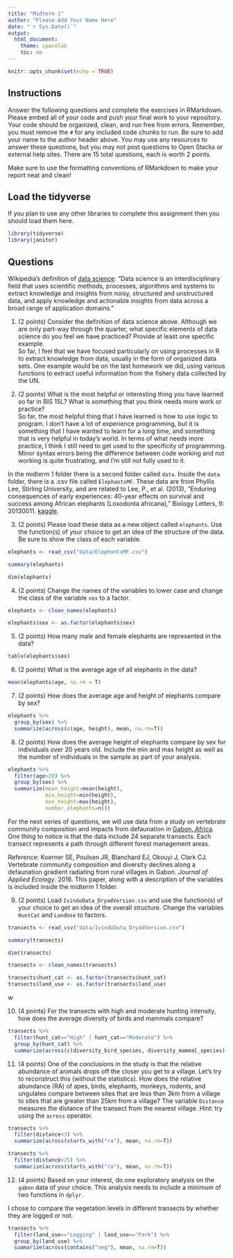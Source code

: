```yaml
---
title: "Midterm 1"
author: "Please Add Your Name Here"
date: "`r Sys.Date()`"
output:
  html_document:
    theme: spacelab
    toc: no
---
```


```r
knitr::opts_chunk$set(echo = TRUE)
```

## Instructions
Answer the following questions and complete the exercises in RMarkdown. Please embed all of your code and push your final work to your repository. Your code should be organized, clean, and run free from errors. Remember, you must remove the `#` for any included code chunks to run. Be sure to add your name to the author header above. You may use any resources to answer these questions, but you may not post questions to Open Stacks or external help sites. There are 15 total questions, each is worth 2 points.  

Make sure to use the formatting conventions of RMarkdown to make your report neat and clean!  

## Load the tidyverse
If you plan to use any other libraries to complete this assignment then you should load them here.
```r
library(tidyverse)
library(janitor)
```

## Questions  

Wikipedia's definition of [data science](https://en.wikipedia.org/wiki/Data_science): "Data science is an interdisciplinary field that uses scientific methods, processes, algorithms and systems to extract knowledge and insights from noisy, structured and unstructured data, and apply knowledge and actionable insights from data across a broad range of application domains."  

1. (2 points) Consider the definition of data science above. Although we are only part-way through the quarter, what specific elements of data science do you feel we have practiced? Provide at least one specific example.  
So far, I feel that we have focused particularly on using processes in R to extract knowledge from data, usually in the form of organized data sets. One example would be on the last homework we did, using various functions to extract useful information from the fishery data collected by the UN.

2. (2 points) What is the most helpful or interesting thing you have learned so far in BIS 15L? What is something that you think needs more work or practice?  
So far, the most helpful thing that I have learned is how to use logic to program. I don't have a lot of experience programming, but it is something that I have wanted to learn for a long time, and something that is very helpful in today's world. In terms of what needs more practice, I think I still need to get used to the specificity of programming. Minor syntax errors being the difference between code working and not working is quite frustrating, and I'm still not fully used to it.

In the midterm 1 folder there is a second folder called `data`. Inside the `data` folder, there is a .csv file called `ElephantsMF`. These data are from Phyllis Lee, Stirling University, and are related to Lee, P., et al. (2013), "Enduring consequences of early experiences: 40-year effects on survival and success among African elephants (Loxodonta africana)," Biology Letters, 9: 20130011. [kaggle](https://www.kaggle.com/mostafaelseidy/elephantsmf).  

3. (2 points) Please load these data as a new object called `elephants`. Use the function(s) of your choice to get an idea of the structure of the data. Be sure to show the class of each variable.

```r
elephants <- read_csv("data/ElephantsMF.csv")
```
```r
summary(elephants)
```
```r
dim(elephants)
```

4. (2 points) Change the names of the variables to lower case and change the class of the variable `sex` to a factor.

```r
elephants <- clean_names(elephants)
```

```r
elephants$sex <- as.factor(elephants$sex)
```


5. (2 points) How many male and female elephants are represented in the data?

```r
table(elephants$sex)
```

6. (2 points) What is the average age of all elephants in the data?

```r
mean(elephants$age, na.rm = T)
```

7. (2 points) How does the average age and height of elephants compare by sex?

```r
elephants %>% 
  group_by(sex) %>% 
  summarize(across(c(age, height), mean, na.rm=T))
```


8. (2 points) How does the average height of elephants compare by sex for individuals over 20 years old. Include the min and max height as well as the number of individuals in the sample as part of your analysis.  

```r
elephants %>% 
  filter(age>20) %>% 
  group_by(sex) %>% 
  summarize(mean_height=mean(height), 
            min_height=min(height),
            max_height=max(height),
            number_elephants=n())
```


For the next series of questions, we will use data from a study on vertebrate community composition and impacts from defaunation in [Gabon, Africa](https://en.wikipedia.org/wiki/Gabon). One thing to notice is that the data include 24 separate transects. Each transect represents a path through different forest management areas.  

Reference: Koerner SE, Poulsen JR, Blanchard EJ, Okouyi J, Clark CJ. Vertebrate community composition and diversity declines along a defaunation gradient radiating from rural villages in Gabon. _Journal of Applied Ecology_. 2016. This paper, along with a description of the variables is included inside the midterm 1 folder.  

9. (2 points) Load `IvindoData_DryadVersion.csv` and use the function(s) of your choice to get an idea of the overall structure. Change the variables `HuntCat` and `LandUse` to factors.

```r
transects <- read_csv("data/IvindoData_DryadVersion.csv")
```
```r
summary(transects)
```

```r
dim(transects)
```
```r
transects <- clean_names(transects)
```

```r
transects$hunt_cat <- as.factor(transects$hunt_cat)
transects$land_use <- as.factor(transects$land_use)
```
w

10. (4 points) For the transects with high and moderate hunting intensity, how does the average diversity of birds and mammals compare?

```r
transects %>% 
  filter(hunt_cat=="High" | hunt_cat=="Moderate") %>% 
  group_by(hunt_cat) %>% 
  summarize(across(c(diversity_bird_species, diversity_mammal_species), mean, na.rm=T), nsamples=n())
```

11. (4 points) One of the conclusions in the study is that the relative abundance of animals drops off the closer you get to a village. Let's try to reconstruct this (without the statistics). How does the relative abundance (RA) of apes, birds, elephants, monkeys, rodents, and ungulates compare between sites that are less than 3km from a village to sites that are greater than 25km from a village? The variable `Distance` measures the distance of the transect from the nearest village. Hint: try using the `across` operator.  

```r
transects %>% 
  filter(distance<3) %>% 
  summarize(across(starts_with("ra"), mean, na.rm=T))
```
```r
transects %>% 
  filter(distance>25) %>% 
  summarize(across(starts_with("ra"), mean, na.rm=T))
```

12. (4 points) Based on your interest, do one exploratory analysis on the `gabon` data of your choice. This analysis needs to include a minimum of two functions in `dplyr.`

I chose to compare the vegetation levels in different transects by whether they are logged or not.

```r
transects %>% 
  filter(land_use=="Logging" | land_use=="Park") %>% 
  group_by(land_use) %>% 
  summarize(across(contains("veg"), mean, na.rm=T))
```

